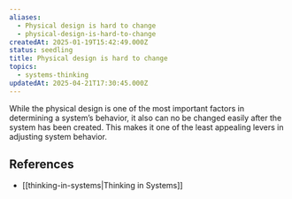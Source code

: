```yaml
---
aliases:
  - Physical design is hard to change
  - physical-design-is-hard-to-change
createdAt: 2025-01-19T15:42:49.000Z
status: seedling
title: Physical design is hard to change
topics:
  - systems-thinking
updatedAt: 2025-04-21T17:30:45.000Z
---
```

While the physical design is one of the most important factors in determining a system’s behavior, it also can no be changed easily after the system has been created. This makes it one of the least appealing levers in adjusting system behavior.

## References

- [[thinking-in-systems|Thinking in Systems]]
